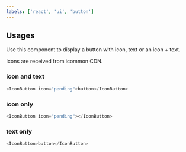 ```yaml
---
labels: ['react', 'ui', 'button']
---
```



## Usages

Use this component to display a button with icon, text or an icon + text.

Icons are received from icommon CDN.

### icon and text

```ts live
<IconButton icon="pending">button</IconButton>
```

### icon only

```ts live
<IconButton icon="pending"></IconButton>
```

### text only

```ts live
<IconButton>button</IconButton>
```
